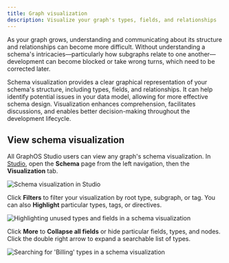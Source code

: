 ```yaml
---
title: Graph visualization
description: Visualize your graph's types, fields, and relationships
---
```


As your graph grows, understanding and communicating about its structure and relationships can become more difficult.
Without understanding a schema's intricacies—particularly how subgraphs relate to one another—development can become blocked or take wrong turns, which need to be corrected later.

Schema visualization provides a clear graphical representation of your schema's structure, including types, fields, and relationships.
It can help identify potential issues in your data model, allowing for more effective schema design. Visualization enhances comprehension, facilitates discussions, and enables better decision-making throughout the development lifecycle.

## View schema visualization

All GraphOS Studio users can view any graph's schema visualization.
In [Studio](https://studio.apollographql.com?referrer=docs-content), open the **Schema** page from the left navigation, then the **Visualization** tab.

<img
    src="../../img/schema-visualization.png"
    class="screenshot"
    alt="Schema visualization in Studio"
/>

Click **Filters** to filter your visualization by root type, subgraph, or tag.
You can also **Highlight** particular types, tags, or directives.

<img
    src="../../img/schema-visualization-highlight.png"
    class="screenshot"
    alt="Highlighting unused types and fields in a schema visualization"
/>

Click **More** to **Collapse all fields** or hide particular fields, types, and nodes.
Click the double right arrow to expand a searchable list of types.

<img
    src="../../img/schema-visualization-filters.png"
    class="screenshot"
    alt="Searching for 'Billing' types in a schema visualization"
/>